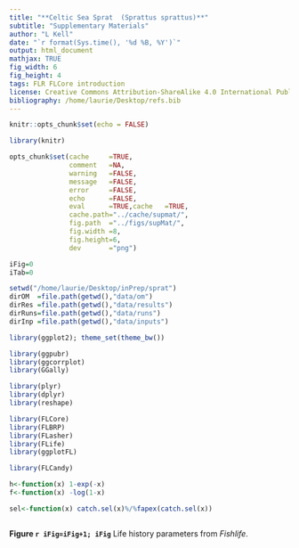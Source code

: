 ```yaml
---
title: "**Celtic Sea Sprat  (Sprattus sprattus)**"
subtitle: "Supplementary Materials"
author: "L Kell"
date: "`r format(Sys.time(), '%d %B, %Y')`"
output: html_document
mathjax: TRUE
fig_width: 6 
fig_height: 4 
tags: FLR FLCore introduction
license: Creative Commons Attribution-ShareAlike 4.0 International Public License
bibliography: /home/laurie/Desktop/refs.bib
---
```


```r
knitr::opts_chunk$set(echo = FALSE)

library(knitr)

opts_chunk$set(cache     =TRUE, 
               comment   =NA, 
               warning   =FALSE, 
               message   =FALSE, 
               error     =FALSE, 
               echo      =FALSE, 
               eval      =TRUE,cache   =TRUE,
               cache.path="../cache/supmat/",
               fig.path  ="../figs/supMat/",
               fig.width =8,
               fig.height=6,
               dev       ="png")

iFig=0
iTab=0
```

```r
setwd("/home/laurie/Desktop/inPrep/sprat")
dirOM  =file.path(getwd(),"data/om")
dirRes =file.path(getwd(),"data/results")
dirRuns=file.path(getwd(),"data/runs")
dirInp =file.path(getwd(),"data/inputs")
```

```r
library(ggplot2); theme_set(theme_bw())

library(ggpubr)
library(ggcorrplot)
library(GGally)

library(plyr)
library(dplyr)
library(reshape)

library(FLCore)
library(FLBRP)
library(FLasher)
library(FLife)
library(ggplotFL)

library(FLCandy)
```


```r
h<-function(x) 1-exp(-x)
f<-function(x) -log(1-x)

sel<-function(x) catch.sel(x)%/%fapex(catch.sel(x))
```


```r

```

**Figure `r iFig=iFig+1; iFig`** Life history parameters from *Fishlife*.






  
